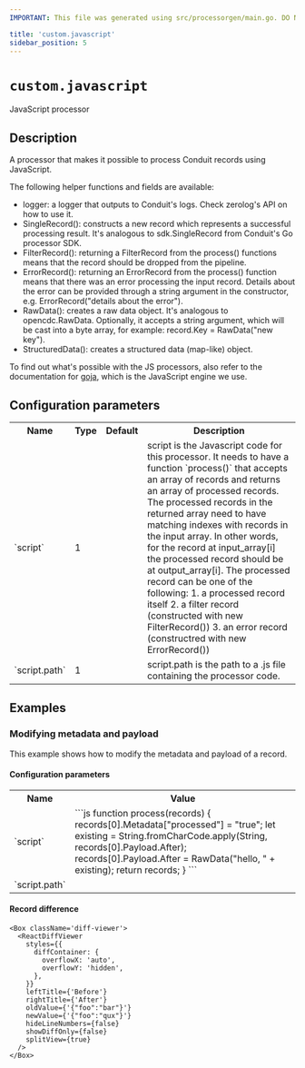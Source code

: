 ```yaml
---
IMPORTANT: This file was generated using src/processorgen/main.go. DO NOT EDIT.

title: 'custom.javascript'
sidebar_position: 5
---
```



# `custom.javascript`

JavaScript processor

## Description

A processor that makes it possible to process Conduit records using JavaScript.

The following helper functions and fields are available:
* logger: a logger that outputs to Conduit's logs. Check zerolog's API on how to use it.
* SingleRecord(): constructs a new record which represents a successful processing result.
It's analogous to sdk.SingleRecord from Conduit's Go processor SDK.
* FilterRecord(): returning a FilterRecord from the process() functions means that the
record should be dropped from the pipeline.
* ErrorRecord(): returning an ErrorRecord from the process() function means that there
was an error processing the input record. Details about the error can be provided through a
string argument in the constructor, e.g. ErrorRecord("details about the error").
* RawData(): creates a raw data object. It's analogous to opencdc.RawData. Optionally, it
accepts a string argument, which will be cast into a byte array, for example: record.Key = RawData("new key").
* StructuredData(): creates a structured data (map-like) object.

To find out what's possible with the JS processors, also refer to the documentation for 
[goja](https://github.com/dop251/goja), which is the JavaScript engine we use.

## Configuration parameters

<table>
    <tr>
      <th>Name</th>
      <th>Type</th>
      <th>Default</th>
      <th>Description</th>
    </tr>
    <tr>
      <td>`script`</td>
      <td>1</td>
      <td><Chip label="null" /></td>
      <td>script is the Javascript code for this processor. It needs to have a function `process()` that accepts an array of records and returns an array of processed records. The processed records in the returned array need to have matching indexes with records in the input array. In other words, for the record at input_array[i] the processed record should be at output_array[i].  The processed record can be one of the following: 1. a processed record itself 2. a filter record (constructed with new FilterRecord()) 3. an error record (constructred with new ErrorRecord())</td>
    </tr>
    <tr>
      <td>`script.path`</td>
      <td>1</td>
      <td><Chip label="null" /></td>
      <td>script.path is the path to a .js file containing the processor code.</td>
    </tr>
  </table>

## Examples

### Modifying metadata and payload

This example shows how to modify the metadata and payload of a record.

#### Configuration parameters

<table>
  <tr>
    <th>Name</th>
    <th>Value</th>
  </tr>
  <tr>
    <td>`script`</td>
    <td>
```js
function process(records) {
	records[0].Metadata["processed"] = "true";
	let existing = String.fromCharCode.apply(String, records[0].Payload.After);
	records[0].Payload.After = RawData("hello, " + existing);
	return records;
}
```
</td>
  </tr>
  <tr>
    <td>`script.path`</td>
    <td><Chip label="null" /></td>
  </tr>
</table>

#### Record difference

```mdx-code-block
<Box className='diff-viewer'>
  <ReactDiffViewer
    styles={{
      diffContainer: {
        overflowX: 'auto',
        overflowY: 'hidden',
      },
    }}
    leftTitle={'Before'}
    rightTitle={'After'}
    oldValue={'{"foo":"bar"}'}
    newValue={'{"foo":"qux"}'}
    hideLineNumbers={false}
    showDiffOnly={false}
    splitView={true}
  />
</Box>
```

